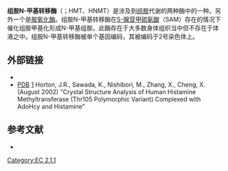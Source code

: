 {{PBB/3176}}
{{enzyme
| Name = 组胺N-甲基转移酶
| EC_number = 2.1.1.8
| CAS_number = 9029-80-5
| IUBMB_EC_number = 2/1/1/8
| GO_code = 0046539
| image = Histamine_n-methyltransferase1.png
| width = 
| caption = 人类组胺N-甲基转移酶的晶体结构
}}
{{protein
|Name=组胺N-甲基转移酶
|image=
|caption=
|width=
|HGNCid=5028
|Symbol=HNMT
|AltSymbols=
|EntrezGene=3176
|OMIM=605238
|RefSeq=NM_006895
|UniProt=P50135
|PDB=
|ECnumber=
|Chromosome=2
|Arm=q
|Band=22.1
|LocusSupplementaryData=
}}
'''组胺N-甲基转移酶'''（{{lang-en|Histamine N-methyltransferase}}；HMT、HNMT）是涉及到[[组胺|组胺]]代谢的两种酶中的一种。另外一个是[[胺氧化酶|胺氧化酶]]。组胺N-甲基转移酶在[[S-腺苷甲硫氨酸|S-腺苷甲硫氨酸]]（SAM）存在的情况下催化组胺甲基化形成N-甲基组胺。此酶存在于大多数身体组织当中但不存在于体液之中。组胺N-甲基转移酶被单个基因编码，其被编码于2号染色体上。

==外部链接==
* {{MeshName|Histamine+N-Methyltransferase}}
* [[PDB|PDB]] [http://www.rcsb.org/pdb/explore.do?structureId=1JQD] Horton, J.R.,  Sawada, K.,  Nishibori, M.,  Zhang, X.,  Cheng, X.  (August 2002) "Crystal Structure Analysis of Human Histamine Methyltransferase (Thr105 Polymorphic Variant) Complexed with AdoHcy and Histamine"

==参考文献==
* {{cite journal | author = Brown DD, Tomchick R, Axelrod  J | title = The distribution and properties of a histamine-methylating enzyme | journal = J. Biol. Chem. | volume = 234 | issue = | pages = 2948–50 | pmid = 13804910 | doi = | url =https://archive.org/details/sim_journal-of-biological-chemistry_1959-11_234_11/page/2948| issn = |date=November 1959}}
{{reflist}}

{{甲基转移酶}}
{{神经递质代谢酶类}}
{{Histaminergics }}

[[Category:EC_2.1.1|Category:EC 2.1.1]]